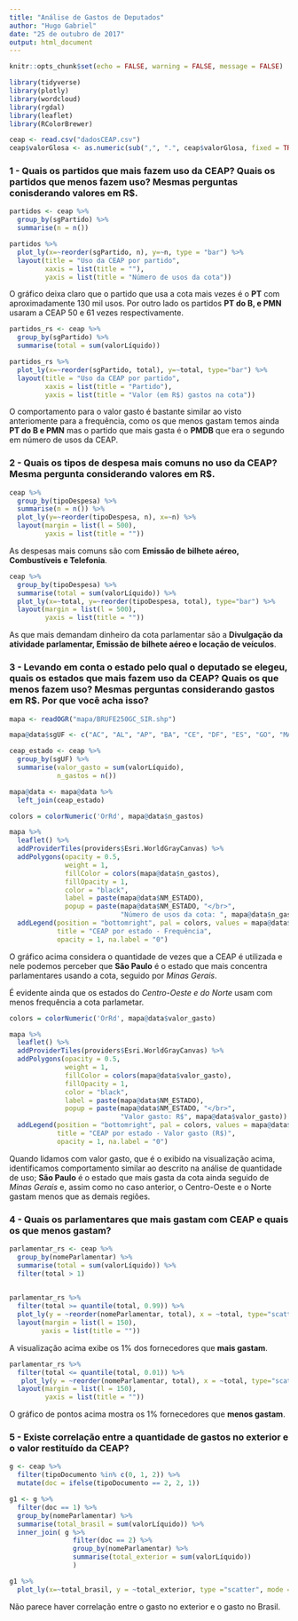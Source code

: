 ```yaml
---
title: "Análise de Gastos de Deputados"
author: "Hugo Gabriel"
date: "25 de outubro de 2017"
output: html_document
---
```


```r
knitr::opts_chunk$set(echo = FALSE, warning = FALSE, message = FALSE)

library(tidyverse)
library(plotly)
library(wordcloud)
library(rgdal)
library(leaflet)
library(RColorBrewer)
```

```r
ceap <- read.csv("dadosCEAP.csv")
ceap$valorGlosa <- as.numeric(sub(",", ".", ceap$valorGlosa, fixed = TRUE)) 
```

### 1 - Quais os partidos que mais fazem uso da CEAP? Quais os partidos que menos fazem uso? Mesmas perguntas conisderando valores em R$.

```r
partidos <- ceap %>%
  group_by(sgPartido) %>%
  summarise(n = n())

partidos %>%
  plot_ly(x=~reorder(sgPartido, n), y=~n, type = "bar") %>%
  layout(title = "Uso da CEAP por partido",
         xaxis = list(title = ""),
         yaxis = list(title = "Número de usos da cota"))

```

O gráfico deixa claro que o partido que usa a cota mais vezes é o __PT__ com aproximadamente 130 mil usos. Por outro lado os partidos __PT do B, e PMN__ usaram a CEAP 50 e 61 vezes respectivamente.

```r
partidos_rs <- ceap %>%
  group_by(sgPartido) %>%
  summarise(total = sum(valorLíquido))

partidos_rs %>%
  plot_ly(x=~reorder(sgPartido, total), y=~total, type="bar") %>%
  layout(title = "Uso da CEAP por partido",
         xaxis = list(title = "Partido"),
         yaxis = list(title = "Valor (em R$) gastos na cota")) 
```

O comportamento para o valor gasto é bastante similar ao visto anteriomente para a frequência, como os que menos gastam temos ainda __PT do B e PMN__ mas o partido que mais gasta é o __PMDB__ que era o segundo em número de usos da CEAP.

### 2 - Quais os tipos de despesa mais comuns no uso da CEAP? Mesma pergunta considerando valores em R$.

```r
ceap %>%
  group_by(tipoDespesa) %>%
  summarise(n = n()) %>%
  plot_ly(y=~reorder(tipoDespesa, n), x=~n) %>%
  layout(margin = list(l = 500),
         yaxis = list(title = ""))

```

As despesas mais comuns são com __Emissão de bilhete aéreo, Combustíveis e Telefonia__.

```r
ceap %>%
  group_by(tipoDespesa) %>%
  summarise(total = sum(valorLíquido)) %>%
  plot_ly(x=~total, y=~reorder(tipoDespesa, total), type="bar") %>%
  layout(margin = list(l = 500),
         yaxis = list(title = ""))

```

As que mais demandam dinheiro da cota parlamentar são a __Divulgação da atividade parlamentar, Emissão de bilhete aéreo e locação de veículos__.

### 3 - Levando em conta o estado pelo qual o deputado se elegeu, quais os estados que mais fazem uso da CEAP? Quais os que menos fazem uso? Mesmas perguntas considerando gastos em R$. Por que você acha isso?

```r
mapa <- readOGR("mapa/BRUFE250GC_SIR.shp")
```


```r
mapa@data$sgUF <- c("AC", "AL", "AP", "BA", "CE", "DF", "ES", "GO", "MA", "MT", "MS", "MG", "PA", "PB", "PE", "PI", "RJ", "RN", "RS", "RR", "SC", "SP", "SE", "TO", "PR", "RO", "AM")

ceap_estado <- ceap %>%
  group_by(sgUF) %>%
  summarise(valor_gasto = sum(valorLíquido),
            n_gastos = n())

mapa@data <- mapa@data %>%
  left_join(ceap_estado)
```


```r
colors = colorNumeric('OrRd', mapa@data$n_gastos)

mapa %>%
  leaflet() %>%
  addProviderTiles(providers$Esri.WorldGrayCanvas) %>%
  addPolygons(opacity = 0.5,
              weight = 1,
              fillColor = colors(mapa@data$n_gastos),
              fillOpacity = 1,
              color = "black",
              label = paste(mapa@data$NM_ESTADO),
              popup = paste(mapa@data$NM_ESTADO, "</br>",
                            "Número de usos da cota: ", mapa@data$n_gastos)) %>%
  addLegend(position = "bottomright", pal = colors, values = mapa@data$n_gastos,
            title = "CEAP por estado - Frequência",
            opacity = 1, na.label = "0")
```

O gráfico acima considera o quantidade de vezes que a CEAP é utilizada e nele podemos perceber que __São Paulo__ é o estado que mais concentra parlamentares usando a cota, seguido por _Minas Gerais_.

É evidente ainda que os estados do _Centro-Oeste e do Norte_ usam com menos frequência a cota parlametar.

```r
colors = colorNumeric('OrRd', mapa@data$valor_gasto)

mapa %>%
  leaflet() %>%
  addProviderTiles(providers$Esri.WorldGrayCanvas) %>%
  addPolygons(opacity = 0.5,
              weight = 1,
              fillColor = colors(mapa@data$valor_gasto),
              fillOpacity = 1,
              color = "black",
              label = paste(mapa@data$NM_ESTADO),
              popup = paste(mapa@data$NM_ESTADO, "</br>",
                            "Valor gasto: R$", mapa@data$valor_gasto)) %>%
  addLegend(position = "bottomright", pal = colors, values = mapa@data$valor_gasto,
            title = "CEAP por estado - Valor gasto (R$)",
            opacity = 1, na.label = "0")
```

Quando lidamos com valor gasto, que é o exibido na visualização acima, identificamos comportamento similar ao descrito na análise de quantidade de uso; __São Paulo__ é o estado que mais gasta da cota ainda seguido de _Minas Gerais_ e, assim como no caso anterior, o Centro-Oeste e o Norte gastam menos que as demais regiões.

### 4 - Quais os parlamentares que mais gastam com CEAP e quais os que menos gastam?

```r
parlamentar_rs <- ceap %>%
  group_by(nomeParlamentar) %>%
  summarise(total = sum(valorLíquido)) %>%
  filter(total > 1)
  

parlamentar_rs %>%
  filter(total >= quantile(total, 0.99)) %>%
  plot_ly(y = ~reorder(nomeParlamentar, total), x = ~total, type="scatter", mode="markers") %>%
  layout(margin = list(l = 150),
        yaxis = list(title = ""))

```

A visualização acima exibe os 1% dos fornecedores que __mais gastam__.

```r
parlamentar_rs %>%
  filter(total <= quantile(total, 0.01)) %>%
   plot_ly(y = ~reorder(nomeParlamentar, total), x = ~total, type="scatter", mode="markers") %>%
  layout(margin = list(l = 150),
         yaxis = list(title = ""))
```

O gráfico de pontos acima mostra os 1% fornecedores que __menos gastam__.

### 5 - Existe correlação entre a quantidade de gastos no exterior e o valor restituído da CEAP? 

```r
g <- ceap %>%
  filter(tipoDocumento %in% c(0, 1, 2)) %>%
  mutate(doc = ifelse(tipoDocumento == 2, 2, 1))

g1 <- g %>%
  filter(doc == 1) %>%
  group_by(nomeParlamentar) %>%
  summarise(total_brasil = sum(valorLíquido)) %>%
  inner_join( g %>%
                filter(doc == 2) %>%
                group_by(nomeParlamentar) %>%
                summarise(total_exterior = sum(valorLíquido))
                )

g1 %>%
  plot_ly(x=~total_brasil, y = ~total_exterior, type ="scatter", mode = "markers")

```

Não parece haver correlação entre o gasto no exterior e o gasto no Brasil.
